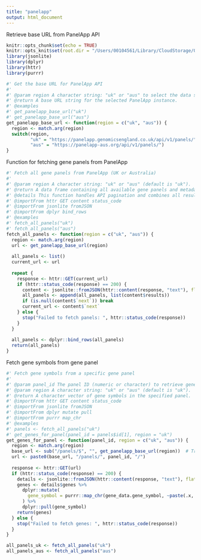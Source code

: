```yaml
---
title: "panelapp"
output: html_document
---
```


Retrieve base URL from PanelApp API

```r
knitr::opts_chunk$set(echo = TRUE)
knitr::opts_knit$set(root.dir = "/Users/00104561/Library/CloudStorage/OneDrive-UWA/Research/Projects/AIM3_TRANSCRIPTOMICS/app/rnawebapp")
library(jsonlite)
library(dplyr)
library(httr)
library(purrr)
```

```r

#' Get the base URL for PanelApp API
#'
#' @param region A character string: "uk" or "aus" to select the data source.
#' @return A base URL string for the selected PanelApp instance.
#' @examples
#' get_panelapp_base_url("uk")
#' get_panelapp_base_url("aus")
get_panelapp_base_url <- function(region = c("uk", "aus")) {
  region <- match.arg(region)
  switch(region,
         "uk" = "https://panelapp.genomicsengland.co.uk/api/v1/panels/",
         "aus" = "https://panelapp-aus.org/api/v1/panels/")
}
```

Function for fetching gene panels from PanelApp

```r
#' Fetch all gene panels from PanelApp (UK or Australia)
#'
#' @param region A character string: "uk" or "aus" (default is "uk").
#' @return A data frame containing all available gene panels and metadata.
#' @details This function handles API pagination and combines all results into one table.
#' @importFrom httr GET content status_code
#' @importFrom jsonlite fromJSON
#' @importFrom dplyr bind_rows
#' @examples
#' fetch_all_panels("uk")
#' fetch_all_panels("aus")
fetch_all_panels <- function(region = c("uk", "aus")) {
  region <- match.arg(region)
  url <- get_panelapp_base_url(region)
  
  all_panels <- list()
  current_url <- url
  
  repeat {
    response <- httr::GET(current_url)
    if (httr::status_code(response) == 200) {
      content <- jsonlite::fromJSON(httr::content(response, "text"), flatten = TRUE)
      all_panels <- append(all_panels, list(content$results))
      if (is.null(content$`next`)) break
      current_url <- content$`next`
    } else {
      stop("Failed to fetch panels: ", httr::status_code(response))
    }
  }
  
  all_panels <- dplyr::bind_rows(all_panels)
  return(all_panels)
}
```

Fetch gene symbols from gene panel

```r

#' Fetch gene symbols from a specific gene panel
#'
#' @param panel_id The panel ID (numeric or character) to retrieve genes from.
#' @param region A character string: "uk" or "aus" (default is "uk").
#' @return A character vector of gene symbols in the specified panel.
#' @importFrom httr GET content status_code
#' @importFrom jsonlite fromJSON
#' @importFrom dplyr mutate pull
#' @importFrom purrr map_chr
#' @examples
#' panels <- fetch_all_panels("uk")
#' get_genes_for_panel(panel_id = panels$id[1], region = "uk")
get_genes_for_panel <- function(panel_id, region = c("uk", "aus")) {
  region <- match.arg(region)
  base_url <- sub("/panels/$", "", get_panelapp_base_url(region))  # Trim the /panels/ path
  url <- paste0(base_url, "/panels/", panel_id, "/")
  
  response <- httr::GET(url)
  if (httr::status_code(response) == 200) {
    details <- jsonlite::fromJSON(httr::content(response, "text"), flatten = TRUE)
    genes <- details$genes %>%
      dplyr::mutate(
        gene_symbol = purrr::map_chr(gene_data.gene_symbol, ~paste(.x, collapse = "; "), .default = NA_character_)
      ) %>%
      dplyr::pull(gene_symbol)
    return(genes)
  } else {
    stop("Failed to fetch genes: ", httr::status_code(response))
  }
}

all_panels_uk <- fetch_all_panels("uk")
all_panels_aus <- fetch_all_panels("aus")

```

```r

```
